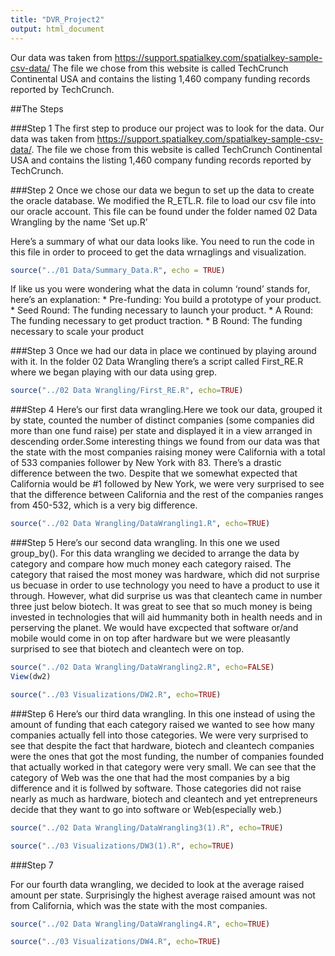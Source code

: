 ```yaml
---
title: "DVR_Project2" 
output: html_document
---
```


Our data was taken from <https://support.spatialkey.com/spatialkey-sample-csv-data/> The file we chose from this website is called TechCrunch Continental USA and contains the listing 1,460 company funding records reported by TechCrunch. 

##The Steps

###Step 1
The first step to produce our project was to look for the data. Our data was taken from <https://support.spatialkey.com/spatialkey-sample-csv-data/>. The file we chose from this website is called TechCrunch Continental USA and contains the listing 1,460 company funding records reported by TechCrunch. 

###Step 2
Once we chose our data we begun to set up the data to create the oracle database. We modified the R_ETL.R. file to load our csv file into our oracle account. This file can be found under the folder named 02 Data Wrangling by the name 'Set up.R'

Here's a summary of what our data looks like. You need to run the code in this file in order to proceed to get the data wrnaglings and visualization. 
```r
source("../01 Data/Summary_Data.R", echo = TRUE)
```

If like us you were wondering what the data in column 'round' stands for, here's an explanation: 
* Pre-funding: You build a prototype of your product.
* Seed Round: The funding necessary to launch your product.
* A Round: The funding necessary to get product traction.
* B Round: The funding necessary to scale your product

###Step 3
Once we had our data in place we continued by playing around with it. In the folder 02 Data Wrangling there's a script called First_RE.R where we began playing with our data using grep. 

```r
source("../02 Data Wrangling/First_RE.R", echo=TRUE)

```

###Step 4 
Here's our first data wrangling.Here we took our data, grouped it by state, counted the number of distinct companies (some companies did more than one fund raise) per state and displayed it in a view arranged in descending order.Some interesting things we found from our data was that the state with the most companies raising money were California with a total of 533 companies follower by New York with 83. There's a drastic difference between the two. Despite that we somewhat expected that California would be #1 followed by New York, we were very surprised to see that the difference between California and the rest of the companies ranges from 450-532, which is a very big difference. 
```r
source("../02 Data Wrangling/DataWrangling1.R", echo=TRUE)

```


###Step 5
Here's our second data wrangling. In this one we used group_by(). For this data wrangling we decided to arrange the data by category and compare how much money each category raised. The category that raised the most money was hardware, which did not surprise us becuase in order to use technology you need to have a product to use it through. However, what did surprise us was that cleantech came in number three just below biotech. It was great to see that so much money is being invested in technologies that will aid hummanity both in health needs and in perserving the planet. We would have excpected that software or/and mobile would come in on top after hardware but we were pleasantly surprised to see that biotech and cleantech were on top. 
```r
source("../02 Data Wrangling/DataWrangling2.R", echo=FALSE)
View(dw2)
```
```r
source("../03 Visualizations/DW2.R", echo=TRUE)

```

###Step 6 
Here's our third data wrangling. In this one instead of using the amount of funding that each category raised we wanted to see how many companies actually fell into those categories. We were very surprised to see that despite the fact that hardware, biotech and cleantech companies were the ones that got the most funding, the number of companies founded that actually worked in that category were very small. We can see that the category of Web was the one that had the most companies by a big difference and it is follwed by software. Those categories did not raise nearly as much as hardware, biotech and cleantech and yet entrepreneurs decide that they want to go into software or Web(especially web.)
```r
source("../02 Data Wrangling/DataWrangling3(1).R", echo=TRUE)

```
```r
source("../03 Visualizations/DW3(1).R", echo=TRUE)
```
###Step 7

For our fourth data wrangling, we decided to look at the average raised amount per state. Surprisingly the highest average raised amount was not from California, which was the state with the most companies. 
```r
source("../02 Data Wrangling/DataWrangling4.R", echo=TRUE)

```
```r
source("../03 Visualizations/DW4.R", echo=TRUE)
```

